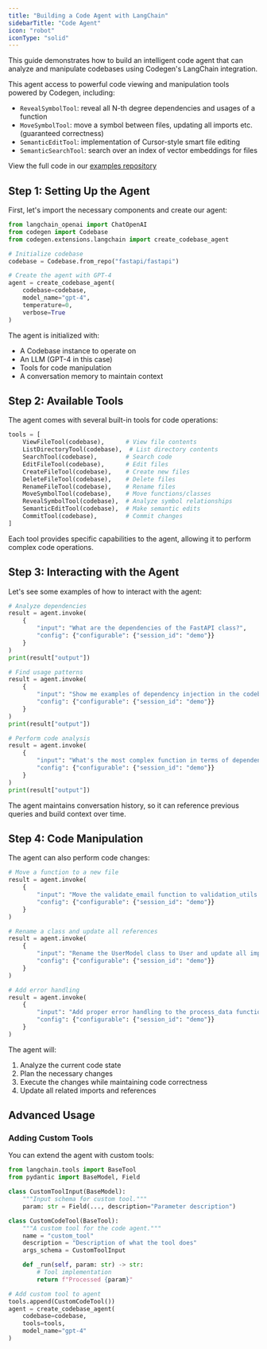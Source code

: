 ```yaml
---
title: "Building a Code Agent with LangChain"
sidebarTitle: "Code Agent"
icon: "robot"
iconType: "solid"
---
```


This guide demonstrates how to build an intelligent code agent that can analyze and manipulate codebases using Codegen's LangChain integration. 

This agent access to powerful code viewing and manipulation tools powered by Codegen, including:
- `RevealSymbolTool`: reveal all N-th degree dependencies and usages of a function
- `MoveSymbolTool`: move a symbol between files, updating all imports etc. (guaranteed correctness)
- `SemanticEditTool`: implementation of Cursor-style smart file editing
- `SemanticSearchTool`: search over an index of vector embeddings for files

<Info>View the full code in our [examples repository](https://github.com/codegen-sh/codegen-sdk/tree/develop/src/codegen/extensions/langchain)</Info>

## Step 1: Setting Up the Agent

First, let's import the necessary components and create our agent:

```python
from langchain_openai import ChatOpenAI
from codegen import Codebase
from codegen.extensions.langchain import create_codebase_agent

# Initialize codebase
codebase = Codebase.from_repo("fastapi/fastapi")

# Create the agent with GPT-4
agent = create_codebase_agent(
    codebase=codebase,
    model_name="gpt-4",
    temperature=0,
    verbose=True
)
```

The agent is initialized with:
- A Codebase instance to operate on
- An LLM (GPT-4 in this case)
- Tools for code manipulation
- A conversation memory to maintain context

## Step 2: Available Tools

The agent comes with several built-in tools for code operations:

```python
tools = [
    ViewFileTool(codebase),      # View file contents
    ListDirectoryTool(codebase),  # List directory contents
    SearchTool(codebase),        # Search code
    EditFileTool(codebase),      # Edit files
    CreateFileTool(codebase),    # Create new files
    DeleteFileTool(codebase),    # Delete files
    RenameFileTool(codebase),    # Rename files
    MoveSymbolTool(codebase),    # Move functions/classes
    RevealSymbolTool(codebase),  # Analyze symbol relationships
    SemanticEditTool(codebase),  # Make semantic edits
    CommitTool(codebase),        # Commit changes
]
```

Each tool provides specific capabilities to the agent, allowing it to perform complex code operations.

## Step 3: Interacting with the Agent

Let's see some examples of how to interact with the agent:

```python
# Analyze dependencies
result = agent.invoke(
    {
        "input": "What are the dependencies of the FastAPI class?",
        "config": {"configurable": {"session_id": "demo"}}
    }
)
print(result["output"])

# Find usage patterns
result = agent.invoke(
    {
        "input": "Show me examples of dependency injection in the codebase",
        "config": {"configurable": {"session_id": "demo"}}
    }
)
print(result["output"])

# Perform code analysis
result = agent.invoke(
    {
        "input": "What's the most complex function in terms of dependencies?",
        "config": {"configurable": {"session_id": "demo"}}
    }
)
print(result["output"])
```

The agent maintains conversation history, so it can reference previous queries and build context over time.

## Step 4: Code Manipulation

The agent can also perform code changes:

```python
# Move a function to a new file
result = agent.invoke(
    {
        "input": "Move the validate_email function to validation_utils.py",
        "config": {"configurable": {"session_id": "demo"}}
    }
)

# Rename a class and update all references
result = agent.invoke(
    {
        "input": "Rename the UserModel class to User and update all imports",
        "config": {"configurable": {"session_id": "demo"}}
    }
)

# Add error handling
result = agent.invoke(
    {
        "input": "Add proper error handling to the process_data function",
        "config": {"configurable": {"session_id": "demo"}}
    }
)
```

The agent will:
1. Analyze the current code state
2. Plan the necessary changes
3. Execute the changes while maintaining code correctness
4. Update all related imports and references

## Advanced Usage

### Adding Custom Tools

You can extend the agent with custom tools:

```python
from langchain.tools import BaseTool
from pydantic import BaseModel, Field

class CustomToolInput(BaseModel):
    """Input schema for custom tool."""
    param: str = Field(..., description="Parameter description")

class CustomCodeTool(BaseTool):
    """A custom tool for the code agent."""
    name = "custom_tool"
    description = "Description of what the tool does"
    args_schema = CustomToolInput

    def _run(self, param: str) -> str:
        # Tool implementation
        return f"Processed {param}"

# Add custom tool to agent
tools.append(CustomCodeTool())
agent = create_codebase_agent(
    codebase=codebase,
    tools=tools,
    model_name="gpt-4"
)
```